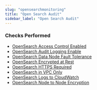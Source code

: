 ```yaml
---
slug: "opensearchmonitoring"
title: "Open Search Audit"
sidebar_label: "Open Search Audit"
---
```


### Checks Performed

- [OpenSearch Access Control Enabled](opensearchmonitoring/rules/opensearch_access_control_enabled)
- [OpenSearch Audit Logging Enable](opensearchmonitoring/rules/opensearch_audit_logging_enable)
- [OpenSearch Data Node Fault Tolerance](opensearchmonitoring/rules/opensearch_data_node_fault_tolerance)
- [OpenSearch Encrypted at Rest](opensearchmonitoring/rules/opensearch_encrypted_at_rest)
- [OpenSearch HTTPS Required](opensearchmonitoring/rules/opensearch_https_required)
- [OpenSearch in VPC Only](opensearchmonitoring/rules/opensearch_in_vpc_only)
- [OpenSearch Logs to CloudWatch](opensearchmonitoring/rules/opensearch_logs_to_cloudwatch)
- [OpenSearch Node to Node Encryption](opensearchmonitoring/rules/opensearch_node_to_node_encryption)
